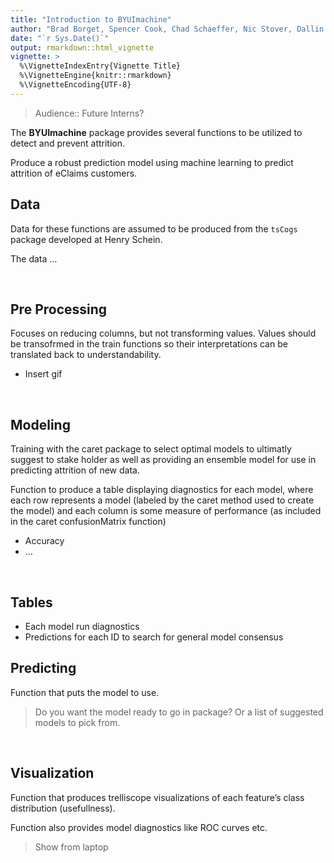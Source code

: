 ```yaml
---
title: "Introduction to BYUImachine"
author: "Brad Borget, Spencer Cook, Chad Schaeffer, Nic Stover, Dallin Webb"
date: "`r Sys.Date()`"
output: rmarkdown::html_vignette
vignette: >
  %\VignetteIndexEntry{Vignette Title}
  %\VignetteEngine{knitr::rmarkdown}
  %\VignetteEncoding{UTF-8}
---
```


> Audience:: Future Interns?

The **BYUImachine** package provides several functions to be utilized to detect and prevent attrition. 

Produce a robust prediction model using machine learning to predict attrition of eClaims customers.

## Data

Data for these functions are assumed to be produced from the `tsCogs` package developed at Henry Schein. 

The data ...

<br>

## Pre Processing

Focuses on reducing columns, but not transforming values. Values should be transofrmed in the train functions so their interpretations can be translated back to understandability. 

* Insert gif

<br>

## Modeling

Training with the caret package to select optimal models to ultimatly suggest to stake holder as well as providing an ensemble model for use in predicting attrition of new data.

Function to produce a table displaying diagnostics for each model, where each row represents a model (labeled by the 
caret method used to create the model) and each column is some measure of performance (as included in the caret
confusionMatrix function)

* Accuracy
* ...

<br>

## Tables

* Each model run diagnostics
* Predictions for each ID to search for general model consensus


## Predicting

Function that puts the model to use.

> Do you want the model ready to go in package? Or a list of suggested models to pick from.

<br>

## Visualization

Function that produces trelliscope visualizations of each feature's class distribution (usefullness). 

Function also provides model diagnostics like ROC curves etc. 

> Show from laptop

<br>

<br>
